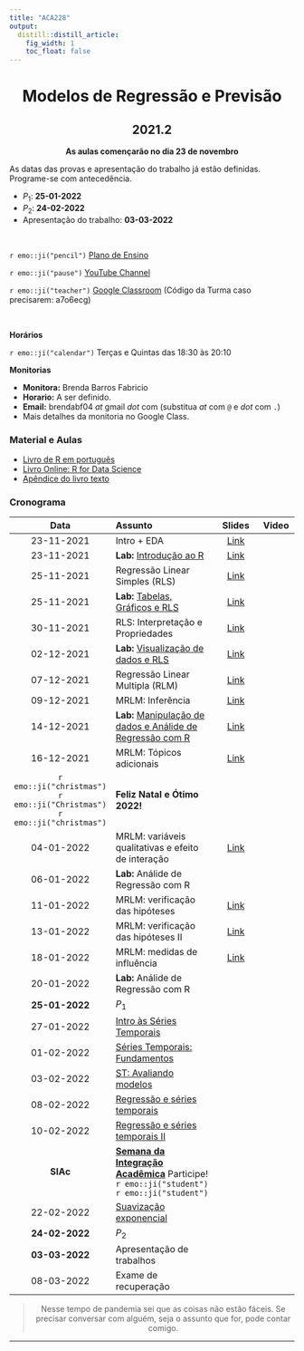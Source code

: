 ```yaml
---
title: "ACA228"
output:
  distill::distill_article: 
    fig_width: 1
    toc_float: false  
---
```


<center>

# Modelos de Regressão e Previsão

## 2021.2

**As aulas començarão no dia 23 de novembro**

</center>



As datas das provas e apresentação do trabalho já estão definidas. Programe-se com antecedência. 

- $P_1$: **25-01-2022**
- $P_2$: **24-02-2022**  
- Apresentação do trabalho: **03-03-2022** 



</br>

`r emo::ji("pencil")` [Plano de Ensino](2021-2/Plano_ACA228_2021-2.pdf) 

`r emo::ji("pause")` [YouTube Channel](https://www.youtube.com/playlist?list=PLrqJCLOY0EkB-e9LLuROY5FQBD3wCzDNi) 

`r emo::ji("teacher")` [Google Classroom](https://classroom.google.com/c/NDI5NTM4Njk3Mzk2?cjc=a7o6ecg)  (Código da Turma caso precisarem: a7o6ecg)

</br>

**Horários**    

`r emo::ji("calendar")` Terças e Quintas das 18:30 às 20:10 


**Monitorias**

- **Monitora:** Brenda Barros Fabricio
- **Horario:** A ser definido.
- **Email:** brendabf04 _at_ gmail _dot_ com (substitua _at_ com `@` e _dot_ com `.`)
- Mais detalhes da monitoria no Google Class.


### **Material e Aulas**

- [Livro de R em português](http://leg.ufpr.br/Rpira/Rpira.pdf) 
- [Livro Online: R for Data Science](https://r4ds.had.co.nz) 
- [Apêndice do livro texto](MRP/Apendice_Livro.pdf) 


### **Cronograma**


| Data  | Assunto                | Slides      | Video |
|:-----:|:-----------------------|:----------:|--------|
| 23-11-2021     | Intro + EDA  | [Link](https://ctruciosm.github.io/ACA-228/ACA228_01) |  | 
| 23-11-2021     | **Lab:** [Introdução ao R](https://ctruciosm.github.io/ACA-228/LabR_01)  | [Link](2021-2/LabR_01.pdf)  |  | 
| 25-11-2021     | Regressão Linear Simples (RLS)   | [Link](2021-2/ACA228_03.pdf)  |   | 
| 25-11-2021     | **Lab:** [Tabelas, Gráficos e RLS](https://ctruciosm.github.io/ACA-228/LabR_02) | [Link](2021-2/LabR_02.pdf)  |   | 
| 30-11-2021     | RLS: Interpretação e Propriedades  | [Link](2021-2/ACA228_05.pdf) |   | 
| 02-12-2021     | **Lab:** [Visualização de dados e RLS](https://ctruciosm.github.io/ACA-228/LabR_03) | [Link](2021-2/LabR_03.pdf)  |  | 
| 07-12-2021     | Regressão Linear Multipla (RLM)  | [Link](2021-2/ACA228_07.pdf) |   | 
| 09-12-2021     | MRLM: Inferência  | [Link](2021-2/ACA228_08.pdf) |   | 
| 14-12-2021     | **Lab:** [Manipulação de dados e Análide de Regressão com R](https://ctruciosm.github.io/ACA-228/LabR_04)  | [Link](2021-2/LabR_04.pdf)  |  |
| 16-12-2021     | MRLM: Tópicos adicionais   | [Link](2021-2/ACA228_10.pdf) |  | 
| `r emo::ji("christmas")` `r emo::ji("Christmas")` `r emo::ji("christmas")`   |    **Feliz Natal e Ótimo 2022!**     |  |  | 
| 04-01-2022     | MRLM: variáveis qualitativas e efeito de interação | [Link](2021-2/ACA228_11.pdf) |   | 
| 06-01-2022     | **Lab:** Análide de Regressão com R  |  |  | 
| 11-01-2022     | MRLM: verificação das hipóteses  | [Link](2021-2/ACA228_13.pdf) |  | 
| 13-01-2022     | MRLM: verificação das hipóteses II  | [Link](2021-2/ACA228_14.pdf) | | 
| 18-01-2022     | MRLM: medidas de influência  | [Link](2021-2/ACA228_15.pdf) |  | 
| 20-01-2022     | **Lab:** Análide de Regressão com R |  |   | 
| **25-01-2022**     | $P_1$ |  |   | 
| 27-01-2022     | [Intro às Séries Temporais](https://ctruciosm.github.io/ACA-228/ACA228_ST_01)   |  |  | 
| 01-02-2022     | [Séries Temporais: Fundamentos](https://ctruciosm.github.io/ACA-228/ACA228_ST_02)  |  |   | 
| 03-02-2022     | [ST: Avaliando modelos](https://ctruciosm.github.io/ACA-228/ACA228_ST_03) |  | | 
| 08-02-2022     | [Regressão e séries temporais](https://ctruciosm.github.io/ACA-228/ACA228_ST_04) |  |   | 
| 10-02-2022     | [Regressão e séries temporais II](https://ctruciosm.github.io/ACA-228/ACA228_ST_05) |    |  | 
| **SIAc**     | [**Semana da Integração Acadêmica**](https://siac.ufrj.br) Participe! `r emo::ji("student")`  `r emo::ji("student")` |   |  | 
| 22-02-2022     | [Suavização exponencial](https://ctruciosm.github.io/ACA-228/ACA228_ST_06) |  |  | 
| **24-02-2022**     | $P_2$ |  |   | 
| **03-03-2022**     | Apresentação de trabalhos |  |   | 
| 08-03-2022     | Exame de recuperação |  |   | 


<center>

> Nesse tempo de pandemia sei que as coisas não estão fáceis. Se precisar conversar com alguém, seja o assunto que for,  pode contar comigo. 

</center>



---- 